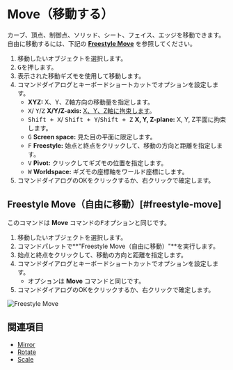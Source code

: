 
# Move（移動する）

<Reference shortcut="G" command="Move" button="コマンドバー左" />

カーブ、頂点、制御点、ソリッド、シート、フェイス、エッジを移動できます。<br />
自由に移動するには、下記の [**Freestyle Move**](#freestyle-move) を参照してください。

1. 移動したいオブジェクトを選択します。
2. <kbd>G</kbd>を押します。
3. 表示された移動ギズモを使用して移動します。
4. コマンドダイアログとキーボードショートカットでオプションを設定します。
   - **XYZ:** X、Y、Z軸方向の移動量を指定します。
   - <kbd>X</kbd>/ <kbd>Y</kbd>/<kbd>Z</kbd> **X/Y/Z-axis:** [X、Y、Z軸に拘束します](./sketching-essentials#constrain-to-an-axis)。
   - <kbd>Shift + X</kbd>/ <kbd>Shift + Y</kbd>/<kbd>Shift + Z</kbd> **X, Y, Z-plane:** X, Y, Z平面に拘束します。
   - <kbd>G</kbd> **Screen space:** 見た目の平面に限定します。
   - <kbd>F</kbd> **Freestyle:** 始点と終点をクリックして、移動の方向と距離を指定します。
   - <kbd>V</kbd> **Pivot:** クリックしてギズモの位置を指定します。
   - <kbd>W</kbd> **Worldspace:** ギズモの座標軸をワールド座標にします。
5. コマンドダイアログのOKをクリックするか、右クリックで確定します。

## Freestyle Move（自由に移動）[#freestyle-move]

このコマンドは **Move** コマンドの<kbd>F</kbd>オプションと同じです。

1. 移動したいオブジェクトを選択します。
2. コマンドパレットで**"Freestyle Move（自由に移動）"**を実行します。
3. 始点と終点をクリックして、移動の方向と距離を指定します。
4. コマンドダイアログとキーボードショートカットでオプションを設定します。
   - オプションは **Move** コマンドと同じです。
5. コマンドダイアログのOKをクリックするか、右クリックで確定します。

![Freestyle Move](/img/freestyle-move.gif)

## 関連項目
- [Mirror](./mirror)
- [Rotate](./rotate)
- [Scale](./scale)










